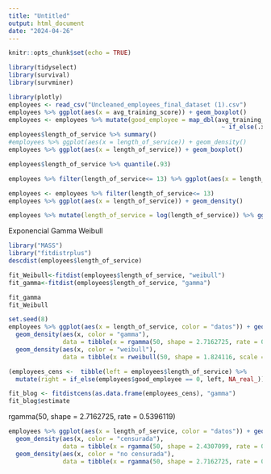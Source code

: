```yaml
---
title: "Untitled"
output: html_document
date: "2024-04-26"
---
```


```r
knitr::opts_chunk$set(echo = TRUE)
```

```r
library(tidyselect)
library(survival)
library(survminer)
```

```r
library(plotly)
employees <- read_csv("Uncleaned_employees_final_dataset (1).csv")
employees %>% ggplot(aes(x = avg_training_score)) + geom_boxplot()
employees <- employees %>% mutate(good_employee = map_dbl(avg_training_score, 
                                                           ~ if_else(.x > 60, 1, 0)))
employees$length_of_service %>% summary()
#employees %>% ggplot(aes(x = length_of_service)) + geom_density()
employees %>% ggplot(aes(x = length_of_service)) + geom_boxplot()
```

```r
employees$length_of_service %>% quantile(.93)
```

```r
employees %>% filter(length_of_service<= 13) %>% ggplot(aes(x = length_of_service)) + geom_boxplot()
```

```r
employees <- employees %>% filter(length_of_service<= 13)
employees %>% ggplot(aes(x = length_of_service)) + geom_density()
```

```r
employees %>% mutate(length_of_service = log(length_of_service)) %>% ggplot(aes(x = length_of_service)) + geom_density()
```

Exponencial
Gamma
Weibull

```r
library("MASS")
library("fitdistrplus")
descdist(employees$length_of_service)
```

```r
fit_Weibull<-fitdist(employees$length_of_service, "weibull")
fit_gamma<-fitdist(employees$length_of_service, "gamma")

fit_gamma
fit_Weibull
```

```r
set.seed(8)
employees %>% ggplot(aes(x = length_of_service, color = "datos")) + geom_density() + 
  geom_density(aes(x, color = "gamma"), 
               data = tibble(x = rgamma(50, shape = 2.7162725, rate = 0.5396119))) + 
  geom_density(aes(x, color = "weibull"), 
               data = tibble(x = rweibull(50, shape = 1.824116, scale = 5.675936)))
```

```r
(employees_cens <-  tibble(left = employees$length_of_service) %>% 
  mutate(right = if_else(employees$good_employee == 0, left, NA_real_)))
```

```r
fit_blog <- fitdistcens(as.data.frame(employees_cens), "gamma")
fit_blog$estimate
```

rgamma(50, shape = 2.7162725, rate = 0.5396119)

```r
employees %>% ggplot(aes(x = length_of_service, color = "datos")) + geom_density() + 
  geom_density(aes(x, color = "censurada"), 
               data = tibble(x = rgamma(50, shape = 2.4307099, rate = 0.3230664 ))) +
  geom_density(aes(x, color = "no censurada"), 
               data = tibble(x = rgamma(50, shape = 2.7162725, rate = 0.5396119)))
```

